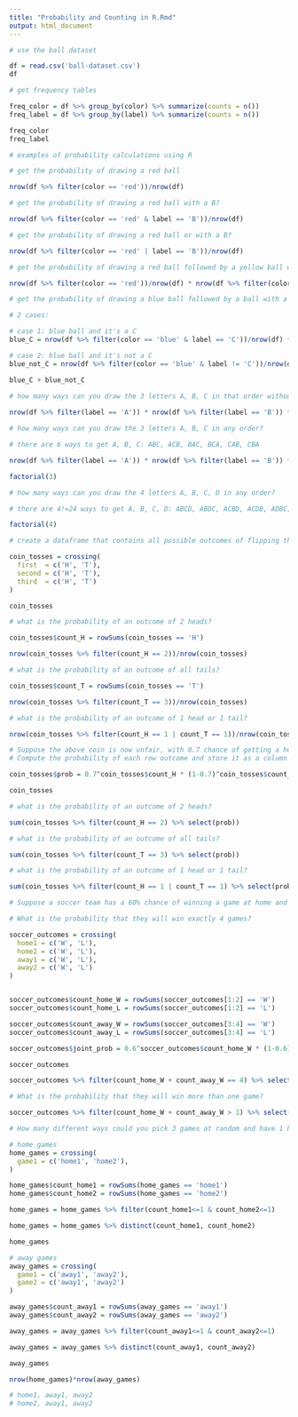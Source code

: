 ```yaml
---
title: "Probability and Counting in R.Rmd"
output: html_document
---
```


```r
# use the ball dataset

df = read.csv('ball-dataset.csv')
df

```

```r
# get frequency tables 

freq_color = df %>% group_by(color) %>% summarize(counts = n())
freq_label = df %>% group_by(label) %>% summarize(counts = n())

freq_color
freq_label

```


```r
# examples of probability calculations using R

# get the probability of drawing a red ball

nrow(df %>% filter(color == 'red'))/nrow(df) 

# get the probability of drawing a red ball with a B?

nrow(df %>% filter(color == 'red' & label == 'B'))/nrow(df) 

# get the probability of drawing a red ball or with a B?

nrow(df %>% filter(color == 'red' | label == 'B'))/nrow(df) 

# get the probability of drawing a red ball followed by a yellow ball without replacement

nrow(df %>% filter(color == 'red'))/nrow(df) * nrow(df %>% filter(color == 'yellow'))/(nrow(df)-1)


```

```r
# get the probability of drawing a blue ball followed by a ball with a C without replacement

# 2 cases: 

# case 1: blue ball and it's a C 
blue_C = nrow(df %>% filter(color == 'blue' & label == 'C'))/nrow(df) * (nrow(df %>% filter(label == 'C'))-1)/(nrow(df)-1)

# case 2: blue ball and it's not a C 
blue_not_C = nrow(df %>% filter(color == 'blue' & label != 'C'))/nrow(df) * (nrow(df %>% filter(label == 'C')))/(nrow(df)-1)

blue_C + blue_not_C
  
# how many ways can you draw the 3 letters A, B, C in that order without replacement? You may treat each ball as 'different' (even though they have the same label). 

nrow(df %>% filter(label == 'A')) * nrow(df %>% filter(label == 'B')) * nrow(df %>% filter(label == 'C'))

# how many ways can you draw the 3 letters A, B, C in any order? 

# there are 6 ways to get A, B, C: ABC, ACB, BAC, BCA, CAB, CBA 

nrow(df %>% filter(label == 'A')) * nrow(df %>% filter(label == 'B')) * nrow(df %>% filter(label == 'C')) * 6

factorial(3)

# how many ways can you draw the 4 letters A, B, C, D in any order? 

# there are 4!=24 ways to get A, B, C, D: ABCD, ABDC, ACBD, ACDB, ADBC, ADCB... 

factorial(4)

```


```r
# create a dataframe that contains all possible outcomes of flipping the fair coin 3 times.

coin_tosses = crossing(
  first  = c('H', 'T'),
  second = c('H', 'T'),
  third  = c('H', 'T')
)

coin_tosses

# what is the probability of an outcome of 2 heads?

coin_tosses$count_H = rowSums(coin_tosses == 'H')

nrow(coin_tosses %>% filter(count_H == 2))/nrow(coin_tosses)

# what is the probability of an outcome of all tails?

coin_tosses$count_T = rowSums(coin_tosses == 'T')

nrow(coin_tosses %>% filter(count_T == 3))/nrow(coin_tosses)

# what is the probability of an outcome of 1 head or 1 tail?

nrow(coin_tosses %>% filter(count_H == 1 | count_T == 1))/nrow(coin_tosses)

```


```r
# Suppose the above coin is now unfair, with 0.7 chance of getting a head.
# Compute the probability of each row outcome and store it as a column in the dataframe.

coin_tosses$prob = 0.7^coin_tosses$count_H * (1-0.7)^coin_tosses$count_T

coin_tosses

# what is the probability of an outcome of 2 heads?

sum(coin_tosses %>% filter(count_H == 2) %>% select(prob))

# what is the probability of an outcome of all tails?

sum(coin_tosses %>% filter(count_T == 3) %>% select(prob))

# what is the probability of an outcome of 1 head or 1 tail? 

sum(coin_tosses %>% filter(count_H == 1 | count_T == 1) %>% select(prob))

```


```r
# Suppose a soccer team has a 60% chance of winning a game at home and a 50% chance of winning away games. Consider that the team is about to play 4 games: 2 at home and 2 away.

# What is the probability that they will win exactly 4 games?

soccer_outcomes = crossing(
  home1 = c('W', 'L'),
  home2 = c('W', 'L'),
  away1 = c('W', 'L'),
  away2 = c('W', 'L')
)


soccer_outcomes$count_home_W = rowSums(soccer_outcomes[1:2] == 'W')
soccer_outcomes$count_home_L = rowSums(soccer_outcomes[1:2] == 'L')

soccer_outcomes$count_away_W = rowSums(soccer_outcomes[3:4] == 'W')
soccer_outcomes$count_away_L = rowSums(soccer_outcomes[3:4] == 'L')

soccer_outcomes$joint_prob = 0.6^soccer_outcomes$count_home_W * (1-0.6)^soccer_outcomes$count_home_L * 0.5^soccer_outcomes$count_away_W * (1-0.5)^soccer_outcomes$count_away_L

soccer_outcomes

soccer_outcomes %>% filter(count_home_W + count_away_W == 4) %>% select(joint_prob) %>% sum()


```

```r
# What is the probability that they will win more than one game?

soccer_outcomes %>% filter(count_home_W + count_away_W > 1) %>% select(joint_prob) %>% sum()

```

```r
# How many different ways could you pick 3 games at random and have 1 home game and 2 away games?

# home games 
home_games = crossing(
  game1 = c('home1', 'home2'),
)

home_games$count_home1 = rowSums(home_games == 'home1')
home_games$count_home2 = rowSums(home_games == 'home2')

home_games = home_games %>% filter(count_home1<=1 & count_home2<=1)

home_games = home_games %>% distinct(count_home1, count_home2)

home_games

# away games
away_games = crossing(
  game1 = c('away1', 'away2'),
  game2 = c('away1', 'away2')
)

away_games$count_away1 = rowSums(away_games == 'away1')
away_games$count_away2 = rowSums(away_games == 'away2')

away_games = away_games %>% filter(count_away1<=1 & count_away2<=1)

away_games = away_games %>% distinct(count_away1, count_away2)

away_games

nrow(home_games)*nrow(away_games)

# home1, away1, away2
# home2, away1, away2

```


